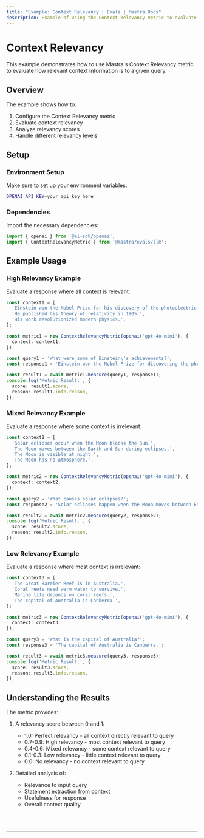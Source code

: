 ```yaml
---
title: "Example: Context Relevancy | Evals | Mastra Docs"
description: Example of using the Context Relevancy metric to evaluate how relevant context information is to a query.
---
```



# Context Relevancy

This example demonstrates how to use Mastra's Context Relevancy metric to evaluate how relevant context information is to a given query.

## Overview

The example shows how to:

1. Configure the Context Relevancy metric
2. Evaluate context relevancy
3. Analyze relevancy scores
4. Handle different relevancy levels

## Setup

### Environment Setup

Make sure to set up your environment variables:

```bash filename=".env"
OPENAI_API_KEY=your_api_key_here
```

### Dependencies

Import the necessary dependencies:

```typescript copy showLineNumbers filename="src/index.ts"
import { openai } from '@ai-sdk/openai';
import { ContextRelevancyMetric } from '@mastra/evals/llm';
```

## Example Usage

### High Relevancy Example

Evaluate a response where all context is relevant:

```typescript copy showLineNumbers{5} filename="src/index.ts"
const context1 = [
  'Einstein won the Nobel Prize for his discovery of the photoelectric effect.',
  'He published his theory of relativity in 1905.',
  'His work revolutionized modern physics.',
];

const metric1 = new ContextRelevancyMetric(openai('gpt-4o-mini'), {
  context: context1,
});

const query1 = 'What were some of Einstein\'s achievements?';
const response1 = 'Einstein won the Nobel Prize for discovering the photoelectric effect and published his groundbreaking theory of relativity.';

const result1 = await metric1.measure(query1, response1);
console.log('Metric Result:', {
  score: result1.score,
  reason: result1.info.reason,
});
```

### Mixed Relevancy Example

Evaluate a response where some context is irrelevant:

```typescript copy showLineNumbers{30} filename="src/index.ts"
const context2 = [
  'Solar eclipses occur when the Moon blocks the Sun.',
  'The Moon moves between the Earth and Sun during eclipses.',
  'The Moon is visible at night.',
  'The Moon has no atmosphere.',
];

const metric2 = new ContextRelevancyMetric(openai('gpt-4o-mini'), {
  context: context2,
});

const query2 = 'What causes solar eclipses?';
const response2 = 'Solar eclipses happen when the Moon moves between Earth and the Sun, blocking sunlight.';

const result2 = await metric2.measure(query2, response2);
console.log('Metric Result:', {
  score: result2.score,
  reason: result2.info.reason,
});
```

### Low Relevancy Example

Evaluate a response where most context is irrelevant:

```typescript copy showLineNumbers{56} filename="src/index.ts"
const context3 = [
  'The Great Barrier Reef is in Australia.',
  'Coral reefs need warm water to survive.',
  'Marine life depends on coral reefs.',
  'The capital of Australia is Canberra.',
];

const metric3 = new ContextRelevancyMetric(openai('gpt-4o-mini'), {
  context: context3,
});

const query3 = 'What is the capital of Australia?';
const response3 = 'The capital of Australia is Canberra.';

const result3 = await metric3.measure(query3, response3);
console.log('Metric Result:', {
  score: result3.score,
  reason: result3.info.reason,
});
```

## Understanding the Results

The metric provides:

1. A relevancy score between 0 and 1:
   - 1.0: Perfect relevancy - all context directly relevant to query
   - 0.7-0.9: High relevancy - most context relevant to query
   - 0.4-0.6: Mixed relevancy - some context relevant to query
   - 0.1-0.3: Low relevancy - little context relevant to query
   - 0.0: No relevancy - no context relevant to query

2. Detailed analysis of:
   - Relevance to input query
   - Statement extraction from context
   - Usefulness for response
   - Overall context quality

<br />
<br />
<hr className="dark:border-[#404040] border-gray-300" />
<br />
<br />
<GithubLink
  link={
    "https://github.com/mastra-ai/mastra/blob/main/examples/basics/evals/context-relevancy"
  }
/>
